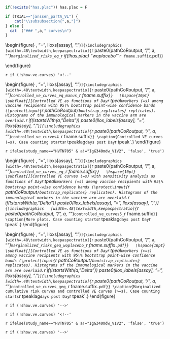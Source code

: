 ```r
if(!exists("has.plac")) has.plac = F

```



```r
if (TRIAL=="janssen_partA_VL") {
    cat("\\subsubsection{",a,"}")
} else {
  cat  ("### ",a," curves\n")
}

```  


\begin{figure}
\center
  \subfloat[][Marginalized cumulative incidence rate curves for trichotomized Day `r tpeak` markers among vaccine recipients. The gray line is the overall cumulative incidence rate curve in the placebo arm.]{\includegraphics
  [width=.48\textwidth,keepaspectratio]{`r paste0(pathCoRoutput, "/", a, "_")`marginalized_risks_cat_`r fname.suffix`.pdf}}
  \hspace{10pt}
  \subfloat[][Marginalized cumulative risk as functions of Day `r tpeak` markers (=s) among vaccine recipients with 95\% bootstrap point-wise confidence bands (\protect\input{`r pathCoRoutput`/bootstrap_replicates} replicates). The horizontal lines indicate the overall cumulative risk of the placebo and vaccine arms and its 95\% point-wise confidence interval. Histograms of the immunological markers in the vaccine arm are overlaid. `r if(!startsWith(a,"Delta")) paste0(llox_labels[assay], "=", lloxs[assay], ".")`]{\includegraphics
  [width=.48\textwidth,keepaspectratio]{`r paste0(pathCoRoutput, "/", a, "_")`marginalized_risks_eq_`r if(!has.plac) "woplacebo_"``r fname.suffix`.pdf}}
\caption{Marginalized cumulative risk curves (=s). Case counting starts `r tpeaklag` days post Day `r tpeak`.}
\end{figure}
\clearpage




\begin{figure}
\center
  \subfloat[][log(-log) of marginalized cumulative incidence rate curves for trichotomized Day `r tpeak` markers among vaccine recipients. ]{\includegraphics
  [width=.48\textwidth,keepaspectratio]{`r paste0(pathCoRoutput, "/", a, "_")`marginalized_risks_cat_logclog_`r fname.suffix`.pdf}}
\caption{More plots. Case counting starts `r tpeaklag` days post Day `r tpeak`.}
\end{figure}
\clearpage


`r if (!show.ve.curves) '<!--'`


\begin{figure}
\center
  \subfloat[][Controlled VE as functions of Day `r tpeak` markers (=s) among vaccine recipients with 95\% bootstrap point-wise confidence bands (\protect\input{`r pathCoRoutput`/bootstrap_replicates} replicates). Histograms of the immunological markers in the vaccine arm are overlaid. `r if(!startsWith(a,"Delta")) paste0(llox_labels[assay], "=", lloxs[assay], ".")`]{\includegraphics
  [width=.48\textwidth,keepaspectratio]{`r paste0(pathCoRoutput, "/", a, "_")`controlled_ve_curves_eq_manus_`r fname.suffix`}}
  \hspace{10pt}
  \subfloat[][Controlled VE as functions of Day `r tpeak` markers (=s) among vaccine recipients with 95\% bootstrap point-wise confidence bands (\protect\input{`r pathCoRoutput`/bootstrap_replicates} replicates). Histograms of the immunological markers in the vaccine arm are overlaid. `r if(!startsWith(a,"Delta")) paste0(llox_labels[assay], "=", lloxs[assay], ".")`]{\includegraphics
  [width=.48\textwidth,keepaspectratio]{`r paste0(pathCoRoutput, "/", a, "_")`controlled_ve_curves4_`r fname.suffix`}}
\caption{Controlled VE curves (=s). Case counting starts `r tpeaklag` days post Day `r tpeak`.}
\end{figure}
\clearpage


\newif\ifshowsen
\showsen`r ifelse(study_name=="HVTN705" & a!="IgG340mdw_V1V2", 'false', 'true')`
\ifshowsen

\begin{figure}
\center
  \subfloat[][Controlled VE curves (=s) with sensitivity analysis as functions of Day `r tpeak` markers (=s) among vaccine recipients with 95\% bootstrap point-wise confidence bands (\protect\input{`r pathCoRoutput`/bootstrap_replicates} replicates). Histograms of the immunological markers in the vaccine arm are overlaid. `r if(!startsWith(a,"Delta")) paste0(llox_labels[assay], "=", lloxs[assay], ".")` ]{\includegraphics
  [width=.48\textwidth,keepaspectratio]{`r paste0(pathCoRoutput, "/", a, "_")`controlled_ve_curves_eq_`r fname.suffix`}}
  \hspace{10pt}
  \subfloat[][Controlled VE curves (=s) with sensitivity analysis as functions of Day `r tpeak` markers (=s) among vaccine recipients with 95\% bootstrap point-wise confidence bands (\protect\input{`r pathCoRoutput`/bootstrap_replicates} replicates). Histograms of the immunological markers in the vaccine arm are overlaid. `r if(!startsWith(a,"Delta")) paste0(llox_labels[assay], "=", lloxs[assay], ".")` ]{\includegraphics
  [width=.48\textwidth,keepaspectratio]{`r paste0(pathCoRoutput, "/", a, "_")`controlled_ve_curves5_`r fname.suffix`}}
\caption{More plots. Case counting starts `r tpeaklag` days post Day `r tpeak`.}
\end{figure}
\clearpage

\fi


\begin{figure}
\center
  \subfloat[][Marginalized cumulative risk as functions of Day `r tpeak` markers above a threshold ($\geq s$) among vaccine recipients with 95\% bootstrap point-wise confidence bands (at least 5 cases are required, \protect\input{`r pathCoRoutput`/bootstrap_replicates} replicates). The horizontal lines indicate the overall cumulative risk of the vaccine arm and its 95\% point-wise confidence interval. Histograms of the immunological markers in the vaccine arm are overlaid. `r if(!startsWith(a,"Delta")) paste0(llox_labels[assay], "=", lloxs[assay], ".")`]{\includegraphics
  [width=.48\textwidth,keepaspectratio]{`r paste0(pathCoRoutput, "/", a, "_")`marginalized_risks_geq_woplacebo_`r fname.suffix`.pdf}}
  \hspace{10pt}
  \subfloat[][Controlled VE as functions of Day `r tpeak` markers (>=s) among vaccine recipients with 95\% bootstrap point-wise confidence bands (\protect\input{`r pathCoRoutput`/bootstrap_replicates} replicates). Histograms of the immunological markers in the vaccine arm are overlaid. `r if(!startsWith(a,"Delta")) paste0(llox_labels[assay], "=", lloxs[assay], ".")`]{\includegraphics
  [width=.48\textwidth,keepaspectratio]{`r paste0(pathCoRoutput, "/", a, "_")`controlled_ve_curves_geq_`r fname.suffix`.pdf}}
\caption{Marginalized cumulative risk curves and controlled VE curves (>=s). Case counting starts `r tpeaklag` days post Day `r tpeak`.}
\end{figure}


`r if (!show.ve.curves) '-->'`




\clearpage
\setlength{\tabcolsep}{.5ex}
\small
\input{`r paste0(pathCoRoutput, "/", a, "_")`marginalized_risks_eq_`r fname.suffix`}

\clearpage


`r if (!show.ve.curves) '<!--'`

\clearpage
\setlength{\tabcolsep}{.5ex}
\input{`r paste0(pathCoRoutput, "/", a, "_")`controlled_ve_eq_`r fname.suffix`}

\newif\ifshowsen
\showsen`r ifelse(study_name=="HVTN705" & a!="IgG340mdw_V1V2", 'false', 'true')`
\ifshowsen
\clearpage
\setlength{\tabcolsep}{.5ex}
\input{`r paste0(pathCoRoutput, "/", a, "_")`controlled_ve_sens_eq_`r fname.suffix`}
\fi

\clearpage

`r if (!show.ve.curves) '-->'`
